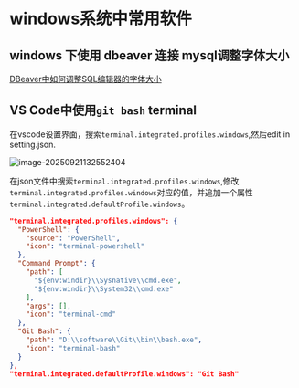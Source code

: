 # windows系统中常用软件

## windows 下使用 dbeaver 连接 mysql调整字体大小

[DBeaver中如何调整SQL编辑器的字体大小](https://www.cnblogs.com/guolaoshi/p/11750723.html)


## VS Code中使用`git bash` terminal

在vscode设置界面，搜索`terminal.integrated.profiles.windows`,然后edit in setting.json.

![image-20250921132552404](https://s2.loli.net/2025/09/21/ahpwFIRPrqTKZ9z.png)

在json文件中搜索`terminal.integrated.profiles.windows`,修改`terminal.integrated.profiles.windows`对应的值，并追加一个属性`terminal.integrated.defaultProfile.windows`。

```json
"terminal.integrated.profiles.windows": {
  "PowerShell": {
    "source": "PowerShell",
    "icon": "terminal-powershell"
  },
  "Command Prompt": {
    "path": [
      "${env:windir}\\Sysnative\\cmd.exe",
      "${env:windir}\\System32\\cmd.exe"
    ],
    "args": [],
    "icon": "terminal-cmd"
  },
  "Git Bash": {
    "path": "D:\\software\\Git\\bin\\bash.exe",
    "icon": "terminal-bash"
  }
},
"terminal.integrated.defaultProfile.windows": "Git Bash"

```


<TailProtocal />
